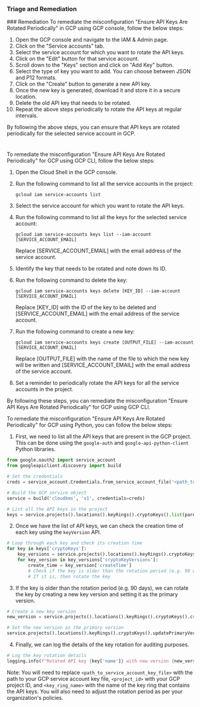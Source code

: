 
### Triage and Remediation
<Tabs>
<Tab title='Remediation'>
### Remediation

<AccordionGroup>
<Accordion title='Using Console' defaultOpen='true'>
To remediate the misconfiguration "Ensure API Keys Are Rotated Periodically" in GCP using GCP console, follow the below steps:

1. Open the GCP console and navigate to the IAM & Admin page.
2. Click on the "Service accounts" tab.
3. Select the service account for which you want to rotate the API keys.
4. Click on the "Edit" button for that service account.
5. Scroll down to the "Keys" section and click on "Add Key" button.
6. Select the type of key you want to add. You can choose between JSON and P12 formats.
7. Click on the "Create" button to generate a new API key.
8. Once the new key is generated, download it and store it in a secure location.
9. Delete the old API key that needs to be rotated.
10. Repeat the above steps periodically to rotate the API keys at regular intervals.

By following the above steps, you can ensure that API keys are rotated periodically for the selected service account in GCP.

#
</Accordion>

<Accordion title='Using CLI'>
To remediate the misconfiguration "Ensure API Keys Are Rotated Periodically" for GCP using GCP CLI, follow the below steps:

1. Open the Cloud Shell in the GCP console.

2. Run the following command to list all the service accounts in the project:

   ```
   gcloud iam service-accounts list
   ```

3. Select the service account for which you want to rotate the API keys.

4. Run the following command to list all the keys for the selected service account:

   ```
   gcloud iam service-accounts keys list --iam-account [SERVICE_ACCOUNT_EMAIL]
   ```

   Replace [SERVICE_ACCOUNT_EMAIL] with the email address of the service account.

5. Identify the key that needs to be rotated and note down its ID.

6. Run the following command to delete the key:

   ```
   gcloud iam service-accounts keys delete [KEY_ID] --iam-account [SERVICE_ACCOUNT_EMAIL]
   ```

   Replace [KEY_ID] with the ID of the key to be deleted and [SERVICE_ACCOUNT_EMAIL] with the email address of the service account.

7. Run the following command to create a new key:

   ```
   gcloud iam service-accounts keys create [OUTPUT_FILE] --iam-account [SERVICE_ACCOUNT_EMAIL]
   ```

   Replace [OUTPUT_FILE] with the name of the file to which the new key will be written and [SERVICE_ACCOUNT_EMAIL] with the email address of the service account.

8. Set a reminder to periodically rotate the API keys for all the service accounts in the project. 

By following these steps, you can remediate the misconfiguration "Ensure API Keys Are Rotated Periodically" for GCP using GCP CLI.
</Accordion>

<Accordion title='Using Python'>
To remediate the misconfiguration "Ensure API Keys Are Rotated Periodically" for GCP using Python, you can follow the below steps:

1. First, we need to list all the API keys that are present in the GCP project. This can be done using the `google-auth` and `google-api-python-client` Python libraries.

```python
from google.oauth2 import service_account
from googleapiclient.discovery import build

# Set the credentials
creds = service_account.Credentials.from_service_account_file('<path_to_service_account_key_file>')

# Build the GCP service object
service = build('cloudkms', 'v1', credentials=creds)

# List all the API keys in the project
keys = service.projects().locations().keyRings().cryptoKeys().list(parent='projects/<project_id>/locations/global/keyRings/<key_ring_name>').execute()
```

2. Once we have the list of API keys, we can check the creation time of each key using the `keyVersion` API.

```python
# Loop through each key and check its creation time
for key in keys['cryptoKeys']:
    key_versions = service.projects().locations().keyRings().cryptoKeys().cryptoKeyVersions().list(parent=key['name']).execute()
    for key_version in key_versions['cryptoKeyVersions']:
        create_time = key_version['createTime']
        # Check if the key is older than the rotation period (e.g. 90 days)
        # If it is, then rotate the key
```

3. If the key is older than the rotation period (e.g. 90 days), we can rotate the key by creating a new key version and setting it as the primary version.

```python
# Create a new key version
new_version = service.projects().locations().keyRings().cryptoKeys().cryptoKeyVersions().create(parent=key['name'], body={}).execute()

# Set the new version as the primary version
service.projects().locations().keyRings().cryptoKeys().updatePrimaryVersion(name=key['name'], body={'cryptoKeyVersionId': new_version['name'].split('/')[-1]}).execute()
```

4. Finally, we can log the details of the key rotation for auditing purposes.

```python
# Log the key rotation details
logging.info(f"Rotated API key {key['name']} with new version {new_version['name']} created at {new_version['createTime']}")
```

Note: You will need to replace `<path_to_service_account_key_file>` with the path to your GCP service account key file, `<project_id>` with your GCP project ID, and `<key_ring_name>` with the name of the key ring that contains the API keys. You will also need to adjust the rotation period as per your organization's policies.
</Accordion>

</AccordionGroup>
</Tab>
</Tabs>
